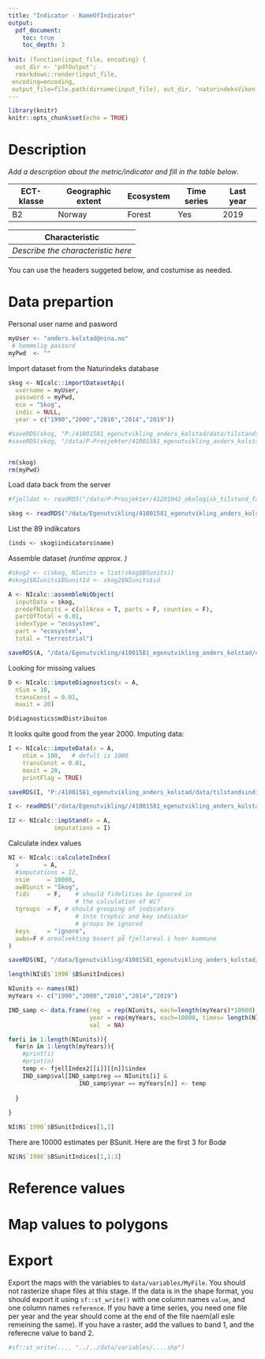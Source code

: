 ```yaml
---
title: "Indicator - NameOfIndicator"
output:
  pdf_document:
    toc: true
    toc_depth: 3
    
knit: (function(input_file, encoding) {
  out_dir <- 'pdfOutput';
  rmarkdown::render(input_file,
 encoding=encoding,
 output_file=file.path(dirname(input_file), out_dir, 'naturindeksViken.pdf'))})
---
```



```r
library(knitr)
knitr::opts_chunk$set(echo = TRUE)
```

# Description
*Add a description about the metric/indicator and fill in the table below*.


ECT-klasse | Geographic extent | Ecosystem   | Time series | Last year
---------- | -------------     | ----------  | ------------| ----------
B2 |  Norway       | Forest | Yes      | 2019


Characteristic |
---------------|
*Describe the characteristic here*|
 

You can use the headers suggeted below, and costumise as needed.

# Data prepartion

Personal user name and pasword
```r
myUser <- "anders.kolstad@nina.no"
 # hemmelig passord
myPwd  <- ""
```

Import dataset from the Naturindeks database
```r
skog <- NIcalc::importDatasetApi(
  username = myUser,
  password = myPwd,
  eco = "Skog", 
  indic = NULL,
  year = c("1990","2000","2010","2014","2019"))

#saveRDS(skog, "P:/41001581_egenutvikling_anders_kolstad/data/tilstandsindikatorer/naturindeksSkog.rds")
#saveRDS(skog, "/data/P-Prosjekter/41001581_egenutvikling_anders_kolstad/data/tilstandsindikatorer/naturindeksSkog.rds")


rm(skog)
rm(myPwd)
```

Load data back from the server
```r
#fjelldat <- readRDS("/data/P-Prosjekter/41201042_okologisk_tilstand_fastlandsnorge_2020_dataanaly/fjell2021/data/naturindeks/NIfjell-1990-2019.rds")

skog <- readRDS("/data/Egenutvikling/41001581_egenutvikling_anders_kolstad/data/tilstandsindikatorer/naturindeksSkog.rds")
```

List the 89 indikcators
```r
(inds <- skog$indicators$name)
```

Assemble dataset *(runtime approx. )*
```r

#skog2 <- c(skog, NIunits = list(skog$BSunits))
#skog2$NIunits$BSunitId <- skog2$NIunits$id

A <- NIcalc::assembleNiObject(
  inputData = skog,
  predefNIunits = c(allArea = T, parts = F, counties = F),
  partOfTotal = 0.01, 
  indexType = "ecosystem",
  part = "ecosystem",
  total = "terrestrial")

saveRDS(A, "/data/Egenutvikling/41001581_egenutvikling_anders_kolstad/data/tilstandsindikatorer/naturindeksSkog_assembled.rds")
```
Looking for missing values
```r
D <- NIcalc::imputeDiagnostics(x = A,
  nSim = 10,
  transConst = 0.01,
  maxit = 20)
```


```r
D$diagnostics$mdDistribuiton
```

It looks quite good from the year 2000. 
Imputing data:

```r
I <- NIcalc::imputeData(x = A,
    nSim = 100,   # defult is 1000
    transConst = 0.01,
    maxit = 20,
    printFlag = TRUE)

saveRDS(I, "P:/41001581_egenutvikling_anders_kolstad/data/tilstandsindikatorer/naturindeksSkog_imputed.rds")
```

```r
I <- readRDS("/data/Egenutvikling//41001581_egenutvikling_anders_kolstad/data/tilstandsindikatorer/naturindeksSkog_imputed.rds")
```

```r
I2 <- NIcalc::impStand(x = A,
             imputations = I)
```



Calculate index values
```r
NI <- NIcalc::calculateIndex(
  x       = A,
  #imputations = I2,
  nsim     = 10000,
  awBSunit = "Skog",
  fids     = F,    # should fidelities be ignored in 
                   # the calculation of Wi?
  tgroups  = F, # should grouping of indicators 
                   # into trophic and key indicator 
                   # groups be ignored
  keys     = "ignore",
  awbs=F # arealvekting basert på fjellareal i hver kommune
)

saveRDS(NI, "/data/Egenutvikling/41001581_egenutvikling_anders_kolstad/data/tilstandsindikatorer/naturindeksSkog_index.rds")
```

```r
length(NI$E$`1990`$BSunitIndices)
```

```r
NIunits <- names(NI)
myYears <- c("1990","2000","2010","2014","2019")

IND_samp <- data.frame(reg  = rep(NIunits, each=length(myYears)*10000),
                       year = rep(myYears, each=10000, times= length(NIunits)),
                       val  = NA)

for(i in 1:length(NIunits)){
  for(n in 1:length(myYears)){
    #print(i)
    #print(n)
    temp <- fjellIndex2[[i]][[n]]$index
    IND_samp$val[IND_samp$reg == NIunits[i] &
                    IND_samp$year == myYears[n]] <- temp
    
  }
  
}
```


```r
NI$N$`1990`$BSunitIndices[1,1]
```

There are 10000 estimates per BSunit. Here are the first 3 for Bodø
```r
NI$N$`1990`$BSunitIndices[1,1:3]
```


# Reference values

# Map values to polygons


# Export
Export the maps with the variables to `data/variables/MyFile`. You should not rasterize shape files at this stage. If the data is in the shape format, you should export it using `sf::st_write()` with one column names `value`, and one column names `reference`. If you have a time series, you need one file per year and the year should come at the end of the file naem(all esle remeining the same).  If you have a raster, add the vallues to band 1, and the referecne value to band 2.   
```r
#sf::st_write(..., "../../data/variables/....shp")
```

